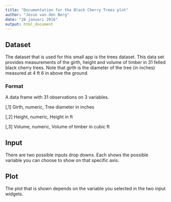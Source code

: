 ```yaml
---
title: "Documentation for the Black Cherry Trees plot"
author: "Jesse van den Berg"
date: "28 januari 2016"
output: html_document
---
```


## Dataset
The dataset that is used for this small app is the trees dataset. This data set provides measurements of the girth, height and volume of timber in 31 felled black cherry trees. Note that girth is the diameter of the tree (in inches) measured at 4 ft 6 in above the ground.

### Format

A data frame with 31 observations on 3 variables.

[,1]	Girth,	 numeric,	 Tree diameter in inches

[,2]	Height,	 numeric,	 Height in ft

[,3]	Volume,	 numeric,	 Volume of timber in cubic ft


## Input
There are two possible inputs drop downs. Each shows the possible variable you can choose to show on that specific axis.

## Plot
The plot that is shown depends on the variable you selected in the two input widgets.